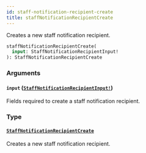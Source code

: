 ```yaml
---
id: staff-notification-recipient-create
title: staffNotificationRecipientCreate
---
```


Creates a new staff notification recipient.

```graphql
staffNotificationRecipientCreate(
  input: StaffNotificationRecipientInput!
): StaffNotificationRecipientCreate

```

### Arguments

#### `input` ([`StaffNotificationRecipientInput!`](../../../developer/api-reference/inputs/staff-notification-recipient-input))

Fields required to create a staff notification recipient.

### Type

#### [`StaffNotificationRecipientCreate`](../../../developer/api-reference/objects/staff-notification-recipient-create)

Creates a new staff notification recipient.
